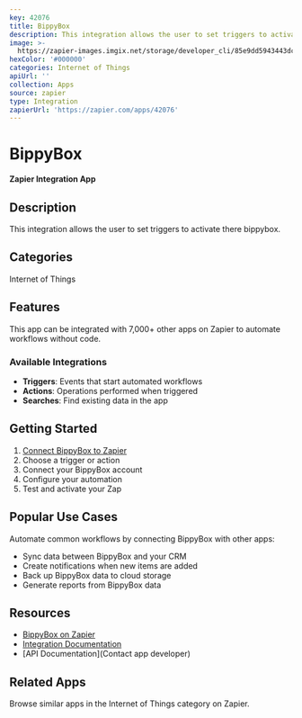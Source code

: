 ```yaml
---
key: 42076
title: BippyBox
description: This integration allows the user to set triggers to activate there bippybox.
image: >-
  https://zapier-images.imgix.net/storage/developer_cli/85e9dd5943443dc6de32472cb453b04d.png?auto=format%2Ccompress&ixlib=python-3.0.0&q=50
hexColor: '#000000'
categories: Internet of Things
apiUrl: ''
collection: Apps
source: zapier
type: Integration
zapierUrl: 'https://zapier.com/apps/42076'
---
```

# BippyBox

**Zapier Integration App**

## Description

This integration allows the user to set triggers to activate there bippybox.

## Categories

Internet of Things

## Features

This app can be integrated with 7,000+ other apps on Zapier to automate workflows without code.

### Available Integrations

- **Triggers**: Events that start automated workflows
- **Actions**: Operations performed when triggered
- **Searches**: Find existing data in the app

## Getting Started

1. [Connect BippyBox to Zapier](https://zapier.com/apps/42076)
2. Choose a trigger or action
3. Connect your BippyBox account
4. Configure your automation
5. Test and activate your Zap

## Popular Use Cases

Automate common workflows by connecting BippyBox with other apps:

- Sync data between BippyBox and your CRM
- Create notifications when new items are added
- Back up BippyBox data to cloud storage
- Generate reports from BippyBox data

## Resources

- [BippyBox on Zapier](https://zapier.com/apps/42076)
- [Integration Documentation](https://zapier.com/apps/42076/integrations)
- [API Documentation](Contact app developer)

## Related Apps

Browse similar apps in the Internet of Things category on Zapier.
